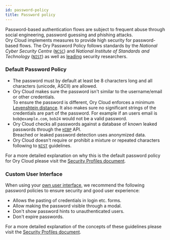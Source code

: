 ```yaml
---
id: password-policy
title: Password policy
---
```


Password-based authentication flows are subject to frequent abuse through social engineering, password guessing and phishing
attacks.  
Ory Cloud implements measures to provide high security for password-based flows. The Ory Password Policy follows standards by the
_National Cyber Security Centre_ ([`NCSC`](https://www.ncsc.gov.uk/collection/passwords/updating-your-approach)) and _National
Institute of Standards and Technology_ ([`NIST`](https://pages.nist.gov/800-63-3/sp800-63b.html)) as well as
[leading](https://www.troyhunt.com/passwords-evolved-authentication-guidance-for-the-modern-era/) security researchers.

### Default Password Policy

- The password must by default at least be 8 characters long and all characters (unicode, ASCII) are allowed.
- Ory Cloud makes sure the password isn't similar to the username/email or other credentials.  
  To ensure the password is different, Ory Cloud enforces a minimum
  [Levenshtein distance](https://en.wikipedia.org/wiki/Levenshtein_distance). It also makes sure no significant strings of the
  credentials are part of the password. For example if an users email is `bob@example.com`, `bob24` would not be a valid password.
- Ory Cloud checks all passwords against a database of known leaked passwords through the [`HIBP`](https://haveibeenpwned.com/)
  API.  
  Breached or leaked password detection uses anonymized data.
- Ory Cloud doesn't require or prohibit a mixture or repeated characters following to
  [`NIST`](https://pages.nist.gov/800-63-3/sp800-63b.html) guidelines.

For a more detailed explanation on why this is the default password policy for Ory Cloud please visit the
[Security Profiles document](https://www.ory.sh/kratos/docs/next/concepts/security/#password-policy/).

### Custom User Interface

When using your [own user interface](https://www.ory.sh/kratos/docs/next/concepts/ui-user-interface), we recommend the following
password policies to ensure security and good user experience:

- Allows the pasting of credentials in login etc. forms.
- Allow making the password visible through a modal.
- Don't show password hints to unauthenticated users.
- Don't expire passwords.

For a more detailed explanation of the concepts of these guidelines please visit the
[Security Profiles document](https://www.ory.sh/kratos/docs/next/concepts/security/#user-interface-guidelines).
